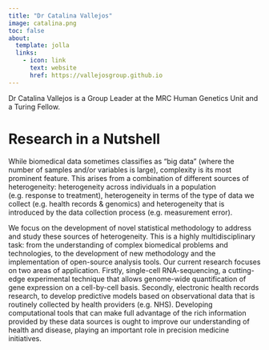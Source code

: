```yaml
---
title: "Dr Catalina Vallejos"
image: catalina.png
toc: false
about:
  template: jolla
  links:
    - icon: link
      text: website
      href: https://vallejosgroup.github.io
---
```


Dr Catalina Vallejos is a Group Leader at the MRC Human Genetics Unit and a Turing Fellow.

# Research in a Nutshell 

While biomedical data sometimes classifies as “big data” (where the number of samples and/or variables is large), complexity is its most prominent feature. This arises from a combination of different sources of heterogeneity: heterogeneity across individuals in a population (e.g. response to treatment), heterogeneity in terms of the type of data we collect (e.g. health records & genomics) and heterogeneity that is introduced by the data collection process (e.g. measurement error).

We focus on the development of novel statistical methodology to address and study these sources of heterogeneity. This is a highly multidisciplinary task: from the understanding of complex biomedical problems and technologies, to the development of new methodology and the implementation of open-source analysis tools. Our current research focuses on two areas of application. Firstly, single-cell RNA-sequencing, a cutting-edge experimental technique that allows genome-wide quantification of gene expression on a cell-by-cell basis. Secondly, electronic health records research, to develop predictive models based on observational data that is routinely collected by health providers (e.g. NHS). Developing computational tools that can make full advantage of the rich information provided by these data sources is ought to improve our understanding of health and disease, playing an important role in precision medicine initiatives.
